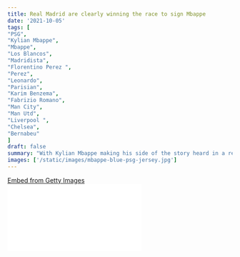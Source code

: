 ```yaml
---
title: Real Madrid are clearly winning the race to sign Mbappe 
date: '2021-10-05'
tags: [
"PSG",
"Kylian Mbappe",
"Mbappe",
"Los Blancos",
"Madridista",
"Florentino Perez ",
"Perez",
"Leonardo",
"Parisian",
"Karim Benzema",
"Fabrizio Romano",
"Man City",
"Man Utd",
"Liverpool ",
"Chelsea",
"Bernabeu"
]
draft: false
summary: "With Kylian Mbappe making his side of the story heard in a recent interview with RMC, we take a look at who is in thr driving seat to sign the talented French forward."
images: ['/static/images/mbappe-blue-psg-jersey.jpg']
---
```


<div
  className="getty embed image"
  style={{
    backgroundColor: '#fff',
    display: 'inline',
    float: 'left',
    marginRight: '20px',
    marginBottom: '20px',
    fontFamily: 'Roboto, sans-serif',
    color: '#a7a7a7',
    fontSize: '11px',
    width: '100%',
    maxWidth: '594px',
  }}
>
  <div style={{ padding: 0, margin: 0, textAlign: 'left' }}>
    <a
      href="http://www.gettyimages.in/detail/1202866068"
      target="_blank"
      style={{
        color: '#a7a7a7',
        textDecoration: 'none',
        fontWeight: 'normal !important',
        border: 'none',
        display: 'inline-block',
      }}
    >
      Embed from Getty Images
    </a>
  </div>
  <div
    style={{
      overflow: 'hidden',
      position: 'relative',
      height: 0,
      padding: '66.66667% 0 0 0',
      width: '100%',
    }}
  >
    <iframe
      src="//embed.gettyimages.com/embed/1202866068?et=kmXp7yNaTNdc80kr5Tr1WA&tld=in&sig=p19_NWlBfl8VyaH2ltjc6aY9b-gEmDPncnQcsB6XNfQ=&caption=false&ver=1"
      scrolling="no"
      frameBorder={0}
      width={594}
      height={396}
      style={{
        display: 'inline-block',
        position: 'absolute',
        top: 0,
        left: 0,
        width: '100%',
        height: '100%',
        margin: 0,
      }}
    />
  </div>
</div>

Let's put it this way:

### PSG 4-1 Real Madrid

Yeah, We'll get to that scoreline. But first, the main highlight of the day was that Kylian Mbappe had **admitted** that he wanted to **leave PSG** and play for **Real Madrid** in the 2021-22 season.

Here's what he had to say during his interview with RMC:

> _"I asked to leave, because at the moment that I did not want to extend my contract, I wanted the club to have a transfer fee to get a
> replacement of quality. PSG is a club that has brought me a lot. I
> have always been happy in the four years I have spent here, and I
> still am._ _I wanted everyone to come out of this stronger, that we
> leave hand in hand, to make a good deal and I respected that."_

He continued saying:

> _"People have said that I refused six or seven offers of extension, that I did not want to talk to Leonardo (Sporting Director at PSG).
> This is absolutely not true. They told me, 'Kylian, now you talk with
> the President.' Personally, I did not appreciate they said I (asked to
> leave) the last week of August. I said at the end of July that I
> wanted to go."_

He further explained his mental state during the transfer saga and said:

> _"It's scary when your president says, 'Kylian will never leave for free.' When I heard that, I swallowed hard and I said to myself, "but
> what's going to happen now"?_

Well, with all that has been said and done from the player himself, here's what Florentino Perez had to say today:

_"In January we will have news about Mbappe,"_ Perez told El Debate.

_"We hope that on January 1 everything can be solved."_

However, shortly after, Perez came out to clarify what he had actually meant.

> _"My words were misinterpreted. What I said is that we have to wait until next year to hear from him, always with respect to PSG, with
> whom we have good relations, "_ he said.

So, who's winning? Who's in the box-office seat?

Well, it's fair to say that PSG have to accept that they'll be losing Mbappe on a free transfer as the player does not want to renew his contract with the Parisian side.

However, it's Real Madrid that are looking to capture the signature of the talented French forward.

Kylian Mbappe is currently in his last year of contract with PSG, after which he will be a free agent in the summer of 2022.

Mbappe had stated earlier when he just broke onto the scene that his dream was to play for Real Madrid one day, and Real Madrid's president, Florentino Perez, has been keeping one eye on him amongst all the other things that the 74-year old has on his plate.

Earlier this summer, Perez made an attempt at signing Mbappe as he placed a first official bid of €160 million on the table for the chief executive of PSG to consider. That bid was turned down by the Parisian side and Real Madrid consequently went ahead with a second bid on the table with €180 million. That too was dropped and denied by the chief at PSG.

According to the report, it seemed like Real Madrid even made a third and final bid to sign Mbappe, but that too was denied by the French club.

Mbappe has already given Perez a few hints that he was willing to book a flight to the Spanish capital, Madrid, and be a Real Madrid player. That is huge for Los Blancos, given that the player himself has admitted that he would want to make it to the biggest club in Spain one day in the future.

Los Blancos were also reportedly tight when it came to their financials as they were hit by Covid, just as all other clubs. On top of that, Perez has gone ahead with the renovation of the Santiago Bernabeu which he began in the month of June, 2021.

However, Real Madrid was quietly doing extremely well in terms of finances, with La Liga reporting that Real Madrid had been a step ahead of the competition.

Real Madrid had taken a considerable number of cost-saving measures to compensate for the loss of income due to the pandemic. Real Madrid closed the 2020-21 financial year with a profit of £874,000 after tax, which was considerably more than what they had saved in the 2019-20 financial year, when they reported a profit of €313,000.

As little as €874,000 may seem to a big club like Real Madrid, the value of those numbers in a time such as this goes way beyond boundaries.

However, those numbers were a very tiny portion of the amount that Real Madrid would have to pay for the signing of Mbappe. €874,000 is barely a slice of a cake that you could afford.

Well, you may ask yourself if it makes **"sense"** for Real Madrid to go all out for a player that would be **free** in 11 months time.

The answer to that can go both ways.

- Florentino Perez is obsessed with signing the superstars that are available on planet Earth.

  Talk about Beckham, Zidane, Kaka, Roberto Carlos, Ozil, Bale, Cristiano Ronaldo and many more in the club's iconic history.

  It would be easy to understand why he would go on and buy a player of the calibre that Kylian Mbappe has with the price tag being set on him.

  It's a sign that during his regime in the hottest seat in the city of Madrid, Perez has once again written his name in the history books, as he's got yet another **Galactico** at Real Madrid. Of course, there's a little bit of personal pride that he would achieve after the impact he has made at Real Madrid. He has every right to be proud of himself.

- With Mbappe set to become a free agent in 11 months, many top European clubs around the world will be keeping a close eye on him.

  Man City, Manchester United, Liverpool, and Chelsea are among the clubs that would like to have a player of his talent and calibre among their ranks.

  In that case, Perez is playing it safe by showing Mbappe that he needs him. He needs the quality of Mbappe to step inside that Real Madrid dressing room.

  These little things can go a long way in the future and show the commitment of a player towards a club and Perez? As successful as he has been in the past, he won't miss the opportunity to take the cherry off the cake.

## What does the scoreline suggest?

---

### PSG 1-0 RMA

Real Madrid scored the opening goal when Mbappe mentioned that he would want to play at Real Madrid in the near future, years ago.

### PSG RMA 1-2

PSG levelled the score line as they got their wish to keep Mbappe for yet another season after they had made their intentions clear that they would:

- They will not be selling Mbappe this season.

- Even if they would sell him, they would sell him at a much higher price tag.

- To top it off, they have said that they wouldn't let Mbappe go for free as the player has kept his word that he will go for a price tag in the future.

### PSG 2-1 RMA

Before Mbappe's interview with RMC, many players, including Benzema, had suggested that Mbappe had himself stated that he **would** play for Real Madrid in the future, which was for **certain**.

Even Fabrizio Romano, one of the most trusted football journalists out there, confirmed the above statements.

### PSG 3-1 RMA

With Mbappe giving the interview to RMC, he explained a lot of what he felt and what he had put on the table for PSG as he signalled his intention to leave the club by the end of July.

This gave the club a month to find a replacement for Mbappe, but they stuck with Mbappe by being tough in the media and regularly stating that they wouldn't be selling him.

Mbappe's interview with RMC has gone on to show that PSG were the culprit as they were too reluctant to let their star man go.

### PSG 4-1 RMA

Okay, maybe it's time to admit that this scoreline actually looks like Real Madrid have dominated the Parisian club.

Real Madrid have scored 4 because Kylian Mbappe has ensured that he is nowhere near signing a contract extension with PSG.

This makes him a free agent in the summer of 2022, and with the player already sending strong signals that he wants to be a Madridista, it looks much more likely that he will join Real Madrid for next season as a **free agent**.

**Imagine getting a player of that calibre for free!**

When and if Real Madrid sign him up, you could say that Los Blancos have brushed aside PSG at full time with Real Madrid winning **5-1**.
